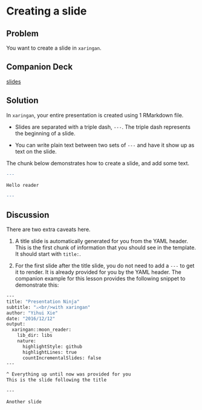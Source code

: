 
# Creating a slide

## Problem

You want to create a slide in `xaringan`.

## Companion Deck

[slides](http://xaringan-field-guide-companion.davisvaughan.com/03-creating-a-slide/creating-a-slide.html#1)

## Solution

In `xaringan`, your entire presentation is created using 1 RMarkdown file. 

* Slides are separated with a triple dash, `---`. The triple dash represents the beginning of a slide.

* You can write plain text between two sets of `---` and have it show up as text
on the slide.

The chunk below demonstrates how to create a slide, and add some text.

```r
---

Hello reader

---
```
 
## Discussion

There are two extra caveats here. 

1) A title slide is automatically generated for you from the YAML header. This
is the first chunk of information that you should see in the template. It should
start with `title:`.

2) For the first slide after the title slide, you do not need to add a `---` to 
get it to render. It is already provided for you by the YAML header. The 
companion example for this lesson provides the following snippet to demonstrate this:

```bash
---
title: "Presentation Ninja"
subtitle: "⚔<br/>with xaringan"
author: "Yihui Xie"
date: "2016/12/12"
output:
  xaringan::moon_reader:
    lib_dir: libs
    nature:
      highlightStyle: github
      highlightLines: true
      countIncrementalSlides: false
---

^ Everything up until now was provided for you
This is the slide following the title

---

Another slide
```

